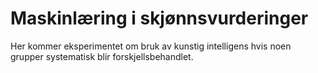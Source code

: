 # Maskinlæring i skjønnsvurderinger {#systematikk}

Her kommer eksperimentet om bruk av kunstig intelligens hvis noen grupper systematisk blir forskjellsbehandlet.